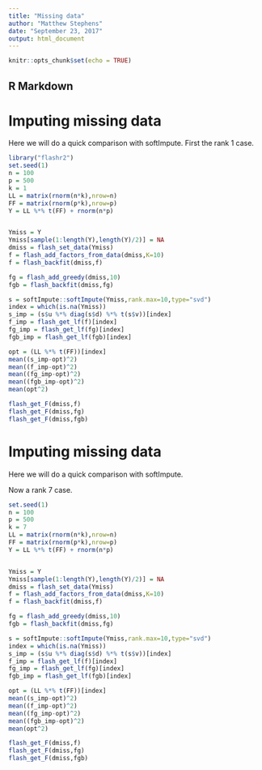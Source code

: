 ```yaml
---
title: "Missing data"
author: "Matthew Stephens"
date: "September 23, 2017"
output: html_document
---
```


```r
knitr::opts_chunk$set(echo = TRUE)
```

## R Markdown

# Imputing missing data

Here we will do a quick comparison with softImpute.
First the rank 1 case.
```r
library("flashr2")
set.seed(1)
n = 100
p = 500
k = 1
LL = matrix(rnorm(n*k),nrow=n)
FF = matrix(rnorm(p*k),nrow=p)
Y = LL %*% t(FF) + rnorm(n*p)


Ymiss = Y
Ymiss[sample(1:length(Y),length(Y)/2)] = NA
dmiss = flash_set_data(Ymiss)
f = flash_add_factors_from_data(dmiss,K=10)
f = flash_backfit(dmiss,f)

fg = flash_add_greedy(dmiss,10)
fgb = flash_backfit(dmiss,fg)

s = softImpute::softImpute(Ymiss,rank.max=10,type="svd")
index = which(is.na(Ymiss))
s_imp = (s$u %*% diag(s$d) %*% t(s$v))[index]
f_imp = flash_get_lf(f)[index]
fg_imp = flash_get_lf(fg)[index]
fgb_imp = flash_get_lf(fgb)[index]

opt = (LL %*% t(FF))[index]
mean((s_imp-opt)^2)
mean((f_imp-opt)^2)
mean((fg_imp-opt)^2)
mean((fgb_imp-opt)^2)
mean(opt^2)

flash_get_F(dmiss,f)
flash_get_F(dmiss,fg)
flash_get_F(dmiss,fgb)
```

# Imputing missing data

Here we will do a quick comparison with softImpute.

Now a rank 7 case.
```r
set.seed(1)
n = 100
p = 500
k = 7
LL = matrix(rnorm(n*k),nrow=n)
FF = matrix(rnorm(p*k),nrow=p)
Y = LL %*% t(FF) + rnorm(n*p)


Ymiss = Y
Ymiss[sample(1:length(Y),length(Y)/2)] = NA
dmiss = flash_set_data(Ymiss)
f = flash_add_factors_from_data(dmiss,K=10)
f = flash_backfit(dmiss,f)

fg = flash_add_greedy(dmiss,10)
fgb = flash_backfit(dmiss,fg)

s = softImpute::softImpute(Ymiss,rank.max=10,type="svd")
index = which(is.na(Ymiss))
s_imp = (s$u %*% diag(s$d) %*% t(s$v))[index]
f_imp = flash_get_lf(f)[index]
fg_imp = flash_get_lf(fg)[index]
fgb_imp = flash_get_lf(fgb)[index]

opt = (LL %*% t(FF))[index]
mean((s_imp-opt)^2)
mean((f_imp-opt)^2)
mean((fg_imp-opt)^2)
mean((fgb_imp-opt)^2)
mean(opt^2)

flash_get_F(dmiss,f)
flash_get_F(dmiss,fg)
flash_get_F(dmiss,fgb)
```






